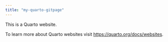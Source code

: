 ```yaml
---
title: "my-quarto-gitpage"
---
```


This is a Quarto website.

To learn more about Quarto websites visit <https://quarto.org/docs/websites>.
